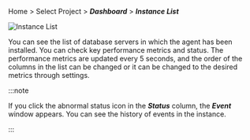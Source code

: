 Home > Select Project > **_Dashboard_** > **_Instance List_**

![Instance List](/img/db-dashboard-instance-list.png)

You can see the list of database servers in which the agent has been installed. You can check key performance metrics and status. The performance metrics are updated every 5 seconds, and the order of the columns in the list can be changed or it can be changed to the desired metrics through settings.

:::note

If you click the abnormal status icon in the **_Status_** column, the **_Event_** window appears. You can see the history of events in the instance.

:::
